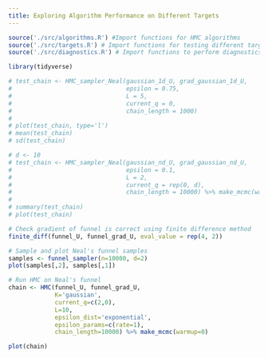 ```yaml
---
title: Exploring Algorithm Performance on Different Targets
---
```


```r
source('./src/algorithms.R') #Import functions for HMC algorithms
source('./src/targets.R') # Import functions for testing different targets
source('./src/diagnostics.R') # Import functions to perform diagnostics

library(tidyverse)
```

```r
# test_chain <- HMC_sampler_Neal(gaussian_1d_U, grad_gaussian_1d_U,
#                                epsilon = 0.75,
#                                L = 5,
#                                current_q = 0,
#                                chain_length = 1000)
# 
# plot(test_chain, type='l')
# mean(test_chain)
# sd(test_chain)
```

```r
# d <- 10
# test_chain <- HMC_sampler_Neal(gaussian_nd_U, grad_gaussian_nd_U,
#                                epsilon = 0.1,
#                                L = 2,
#                                current_q = rep(0, d),
#                                chain_length = 10000) %>% make_mcmc(warmup=5000)
# 
# summary(test_chain)
# plot(test_chain)
```

```r
# Check gradient of funnel is correct using finite difference method
finite_diff(funnel_U, funnel_grad_U, eval_value = rep(4, 2))

# Sample and plot Neal's funnel samples
samples <- funnel_sampler(n=10000, d=2)
plot(samples[,2], samples[,1])
```


```r
# Run HMC on Neal's funnel
chain <- HMC(funnel_U, funnel_grad_U,
             K='gaussian',
             current_q=c(2,0),
             L=10,
             epsilon_dist='exponential',
             epsilon_params=c(rate=1),
             chain_length=10000) %>% make_mcmc(warmup=0)

plot(chain)
```

